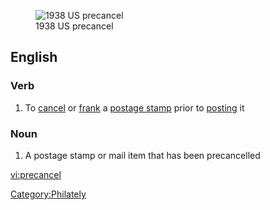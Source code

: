 [[File:Stamp US 1938 2c precancel.jpg|thumb|1938 US precancel]]
==English==

===Verb===
{{en-verb|precancels|'''[[precanceling]]''' or '''[[precancelling]]'''|'''[[precanceled]]''' or '''[[precancelled]]'''}}

# To [[cancel]] or [[frank]] a [[postage stamp]] prior to [[post]]ing it

===Noun===
{{wikipedia}}
{{en-noun}}

# A postage stamp or mail item that has been precancelled

[[Category:Philately]]

[[vi:precancel]]